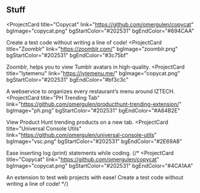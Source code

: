 ## Stuff

<ProjectCard
  title="Copycat"
  link="https://github.com/omergulen/copycat"
  bgImage="copycat.png"
  bgStartColor="#202531"
  bgEndColor="#694CAA"
>
  Create a test code without writing a line of code!
</ProjectCard>
<ProjectCard
  title="Zoomblr"
  link="https://zoomblr.com/"
  bgImage="zoomblr.png"
  bgStartColor="#202531"
  bgEndColor="#3c75bf"
>
  Zoomblr, helps you to view Tumblr avatars in high-quality.
</ProjectCard>
<ProjectCard
  title="Iytemenu"
  link="https://iytemenu.me/"
  bgImage="copycat.png"
  bgStartColor="#202531"
  bgEndColor="#bf3c3c"
>
  A webservice to organizes every restaurant’s menu around IZTECH.
</ProjectCard>
<ProjectCard
  title="PH Trending Tab"
  link="https://github.com/omergulen/producthunt-trending-extension/"
  bgImage="ph.png"
  bgStartColor="#202531"
  bgEndColor="#A84B2E"
>
  View Product Hunt trending products on a new tab.
</ProjectCard>
<ProjectCard
  title="Universal Console Utils"
  link="https://github.com/omergulen/universal-console-utils"
  bgImage="vsc.png"
  bgStartColor="#202531"
  bgEndColor="#2E69A8"
>
  Ease inserting log (print) statements while coding.
</ProjectCard>
{/* <ProjectCard
  title="Copycat"
  link="https://github.com/omergulen/copycat"
  bgImage="copycat.png"
  bgStartColor="#202531"
  bgEndColor="#4CA1AA"
>
  An extension to test web projects with ease! Create a test code without writing a line of code!
</ProjectCard> */}
